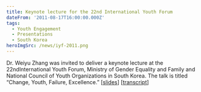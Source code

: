 ```yaml
---
title: Keynote lecture for the 22nd International Youth Forum
dateFrom: '2011-08-17T16:00:00.000Z'
tags:
  - Youth Engagement
  - Presentations
  - South Korea
heroImgSrc: /news/iyf-2011.png
---
```


Dr. Weiyu Zhang was invited to deliver a keynote lecture at the 22ndInternational Youth Forum, Ministry of Gender Equality and Family and National Council of Youth Organizations in South Korea. The talk is titled “Change, Youth, Failure, Excellence.” \[[slides](https://nusu-my.sharepoint.com/personal/cnmzw_nus_edu_sg/Documents/civictechlab%20website/youth%20engagement/Change%2C%20Youth%2C%20Failure%2C%20Excellence.ppt?d=w357b922ba8d24c198fbf40bb543aa809)] \[[transcript](https://nusu-my.sharepoint.com/personal/cnmzw_nus_edu_sg/Documents/civictechlab%20website/youth%20engagement/A%20talk%20prepared%20for%20the%2022nd%20International%20Youth%20Forum.doc?d=w7a02169826d244b781a751ca8fada929)]
